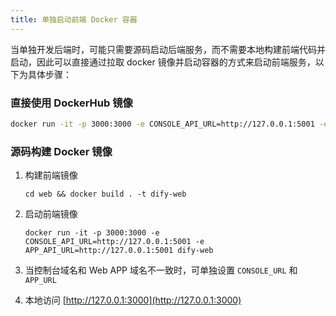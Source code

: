 ```yaml
---
title: 单独启动前端 Docker 容器
---
```



当单独开发后端时，可能只需要源码启动后端服务，而不需要本地构建前端代码并启动，因此可以直接通过拉取 docker 镜像并启动容器的方式来启动前端服务，以下为具体步骤：

### 直接使用 DockerHub 镜像

```Bash
docker run -it -p 3000:3000 -e CONSOLE_API_URL=http://127.0.0.1:5001 -e APP_API_URL=http://127.0.0.1:5001 langgenius/dify-web:latest
```

### 源码构建 Docker 镜像

1.  构建前端镜像

    ```
    cd web && docker build . -t dify-web
    ```
2.  启动前端镜像

    ```
    docker run -it -p 3000:3000 -e CONSOLE_API_URL=http://127.0.0.1:5001 -e APP_API_URL=http://127.0.0.1:5001 dify-web
    ```
3. 当控制台域名和 Web APP 域名不一致时，可单独设置 `CONSOLE_URL` 和 `APP_URL`
4. 本地访问 [http://127.0.0.1:3000](http://127.0.0.1:3000)
